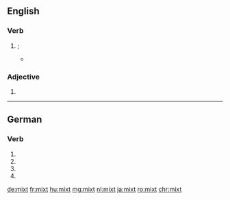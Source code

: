 ==English==

===Verb===
{{head|en|verb form}}

# {{en-past of|mix|nodot=1}}; {{archaic spelling of|mixed|lang=en|nocap=1}}
#* {{quote-book|author=[[w:Samuel Butler (poet)|Samuel Butler]]|title=[[s:Hudibras|Hudibras]]|year=1859
|page=14|passage=The upper part thereof was whey, / The nether orange, '''mixt''' with grey.}}

===Adjective===
{{en-adj}}

# {{archaic spelling of|mixed|lang=en}}

----

==German==

===Verb===
{{head|de|verb form}}

# {{de-verb form of|mixen|2|s|g}}
# {{de-verb form of|mixen|2|p|g}}
# {{de-verb form of|mixen|3|s|g}}
# {{de-verb form of|mixen|i|p}}

[[de:mixt]]
[[fr:mixt]]
[[hu:mixt]]
[[mg:mixt]]
[[nl:mixt]]
[[ja:mixt]]
[[ro:mixt]]
[[chr:mixt]]
